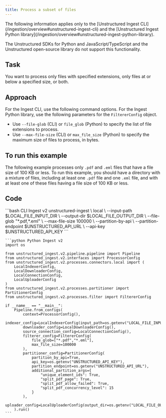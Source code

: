 ```yaml
---
title: Process a subset of files
---
```


<Note>
   The following information applies only to the [Unstructured Ingest CLI](/ingestion/overview#unstructured-ingest-cli) and the [Unstructured Ingest Python library](/ingestion/overview#unstructured-ingest-python-library).

   The Unstructured SDKs for Python and JavaScript/TypeScript and the Unstructured open-source library do not support this functionality.
</Note>

## Task

You want to process only files with specified extensions, only files at or below a specified size, or both.

## Approach

For the Ingest CLI, use the following command options. For the Ingest Python library, use the following parameters for the `FiltererConfig` object.

- Use `--file-glob` (CLI) or `file_glob` (Python) to specify the list of file extensions to process.
- Use `--max-file-size` (CLI) or `max_file_size` (Python) to specify the maximum size of files to process, in bytes.

## To run this example

The following example processes only `.pdf` and `.eml` files that have a file size of 100 KB or less. To run this example, you should have a directory 
with a mixture of files, including at least one `.pdf` file and one `.eml` file, and with at least one of these files having a file size of 100 KB or less.

## Code

<CodeGroup>
    ```bash CLI Ingest v2
    unstructured-ingest \
      local \
        --input-path $LOCAL_FILE_INPUT_DIR \
        --output-dir $LOCAL_FILE_OUTPUT_DIR \
        --file-glob "*.pdf,*.eml" \
        --max-file-size 100000 \
        --partition-by-api \
        --partition-endpoint $UNSTRUCTURED_API_URL \
        --api-key $UNSTRUCTURED_API_KEY
    ```

    ```python Python Ingest v2
    import os

    from unstructured_ingest.v2.pipeline.pipeline import Pipeline
    from unstructured_ingest.v2.interfaces import ProcessorConfig
    from unstructured_ingest.v2.processes.connectors.local import (
        LocalIndexerConfig,
        LocalDownloaderConfig,
        LocalConnectionConfig,
        LocalUploaderConfig
    )
    from unstructured_ingest.v2.processes.partitioner import PartitionerConfig
    from unstructured_ingest.v2.processes.filter import FiltererConfig

    if __name__ == "__main__":
        Pipeline.from_configs(
            context=ProcessorConfig(),
            indexer_config=LocalIndexerConfig(input_path=os.getenv("LOCAL_FILE_INPUT_DIR")),
            downloader_config=LocalDownloaderConfig(),
            source_connection_config=LocalConnectionConfig(),
            filterer_config=FiltererConfig(
                file_glob=["*.pdf","*.eml"],
                max_file_size=100000
            ),
            partitioner_config=PartitionerConfig(
                partition_by_api=True,
                api_key=os.getenv("UNSTRUCTURED_API_KEY"),
                partition_endpoint=os.getenv("UNSTRUCTURED_API_URL"),
                additional_partition_args={
                    "unique_element_ids": True,
                    "split_pdf_page": True,
                    "split_pdf_allow_failed": True,
                    "split_pdf_concurrency_level": 15
                }
            ),
            uploader_config=LocalUploaderConfig(output_dir=os.getenv("LOCAL_FILE_OUTPUT_DIR"))
        ).run()
    ```
</CodeGroup>

